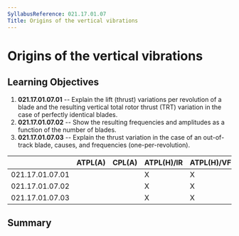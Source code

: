 ```yaml
---
SyllabusReference: 021.17.01.07
Title: Origins of the vertical vibrations
---
```


# Origins of the vertical vibrations

## Learning Objectives

1.  **021.17.01.07.01** -- Explain the lift (thrust) variations per revolution
    of a blade and the resulting vertical total rotor thrust (TRT) variation in
    the case of perfectly identical blades.
2.  **021.17.01.07.02** -- Show the resulting frequencies and amplitudes as a
    function of the number of blades.
3.  **021.17.01.07.03** -- Explain the thrust variation in the case of an
    out-of-track blade, causes, and frequencies (one-per-revolution).

|                 | ATPL(A) | CPL(A) | ATPL(H)/IR | ATPL(H)/VFR | CPL(H) | IR  | CBIR(A) |
| --------------- | ------- | ------ | ---------- | ----------- | ------ | --- | ------- |
| 021.17.01.07.01 |         |        | X          | X           | X      |     |         |
| 021.17.01.07.02 |         |        | X          | X           | X      |     |         |
| 021.17.01.07.03 |         |        | X          | X           | X      |     |         |

## Summary
